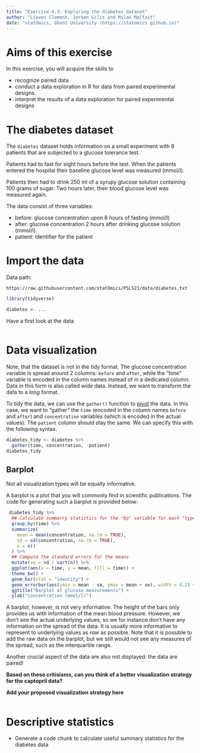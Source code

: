 ```yaml
---
title: "Exercise 4.3: Exploring the diabetes dataset"
author: "Lieven Clement, Jeroen Gilis and Milan Malfait"
date: "statOmics, Ghent University (https://statomics.github.io)"
---
```


# Aims of this exercise

In this exercise, you will acquire the skills to

- recognize paired data
- conduct a data exploration in R for data from
paired experimental designs.
- interpret the results of a data exploration for paired experimental designs

# The diabetes dataset

The `diabetes` dataset holds information on a small experiment with
8 patients that are subjected to  a glucose tolerance test.

Patients had to fast for eight hours before the test.
When the patients entered the hospital their baseline glucose level was measured (mmol/l).

Patients then  had to drink 250 ml of a syrupy glucose solution containing 100 grams of sugar.
Two hours later, their blood glucose level was measured again.

The data consist of three variables:

- before: glucose concentration upon 8 hours of fasting (mmol/l)
- after: glucose concentration 2 hours after drinking glucose solution (mmol/l).
- patient: identifier for the patient

# Import the data

Data path:

  `https://raw.githubusercontent.com/statOmics/PSLS21/data/diabetes.txt`

```r
library(tidyverse)
```

```r
diabetes <- ...
```

Have a first look at the data

```r

```

# Data visualization

Note, that the dataset is not in the tidy format. The glucose concentration
variable is spread around 2 columns: `before` and `after`, while the "time"
variable is encoded in the column names instead of in a dedicated column. Data
in this form is also called *wide* data. Instead, we want to transform the data
to a *long* format.

To tidy the data, we can use the `gather()` function to
[pivot](https://r4ds.had.co.nz/tidy-data.html#pivoting) the data. In this case,
we want to "gather" the `time` (encoded in the column names `before` and
`after`) and `concentration` variables (which is encoded in the actual values).
The `patient` column should stay the same. We can specify this with the
following syntax.

```r
diabetes_tidy <- diabetes %>%
  gather(time, concentration, -patient)
diabetes_tidy
```

## Barplot

Not all visualization types will be equally informative.

A barplot is a plot that you will
commonly find in scientific publications.
The code for generating such a barplot
is provided below:

```r
 diabetes_tidy %>%
  ## Calculate summarry statistics for the "bp" variable for each "type"
  group_by(time) %>%
  summarize(
    mean = mean(concentration, na.rm = TRUE),
    sd = sd(concentration, na.rm = TRUE),
    n = n()
  ) %>%
  ## Compute the standard errors for the means
  mutate(se = sd / sqrt(n)) %>%
  ggplot(aes(x = time, y = mean, fill = time)) +
  theme_bw() +
  geom_bar(stat = "identity") +
  geom_errorbar(aes(ymin = mean - se, ymax = mean + se), width = 0.2) +
  ggtitle("Barplot of glucose measurements") +
  ylab("concentration (mmol/l)")
```


A barplot, however, is not very informative.
The height of the
bars only provides us with information of the mean blood pressure.
However, we don't see the actual underlying values, so we for
instance don't have any information on the spread of the data.
It is usually more informative to represent to underlying
values as _raw_ as possible.
Note that it is possible to add the
raw data on the barplot, but we still would not see any measures
of the spread, such as the interquartile range.

Another crucial aspect of the data are also not displayed:
the data are paired!

**Based on these critisisms, can you think of a better**
**visualization strategy for the captopril data?**

**Add your proposed visualization strategy here**

```r

```

# Descriptive statistics

- Generate a code chunk to calculate useful summary statistics for
the diabetes data
